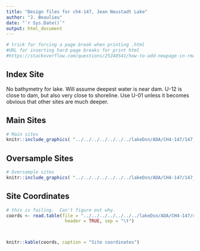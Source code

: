 ```yaml
---
title: "Design files for ch4-147, Jean Neustadt Lake"
author: "J. Beaulieu"
date: "`r Sys.Date()`"
output: html_document
---
```


```r
# trick for forcing a page break when printing .html
#URL for inserting hard page breaks for print html
#https://stackoverflow.com/questions/25240541/how-to-add-newpage-in-rmarkdown-in-a-smart-way
```

## Index Site
No bathymetry for lake.  Will assume deepest water is near dam.  U-12 is close to dam, but also very close to shoreline.  Use U-01 unless it becomes obvious that other sites are much deeper.

## Main Sites
```r
# Main sites
knitr::include_graphics( "../../../../../../../lakeDsn/ADA/CH4-147/147_Main.png")
```
<P style="page-break-before: always">
  
  

## Oversample Sites
```r
# Oversample sites
knitr::include_graphics( "../../../../../../../lakeDsn/ADA/CH4-147/147_Over.png")
```

<P style="page-break-before: always">
## Site Coordinates
```r
# this is failing.  Can't figure out why.
coords <- read.table(file = "../../../../../../../lakeDsn/ADA/CH4-147/ch4_147_sites.txt",
                      header = TRUE, sep = "\t")



knitr::kable(coords, caption = "Site coordinates")
```